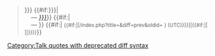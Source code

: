 <blockquote style="background-color:#dfefff; border:solid 1px #1e90ff; border-left:solid 3px #1e90ff; margin:0px 25px 0px 25px; padding-left:8px; padding-right:8px;"><!--
-->{{{text|{{{1|<noinclude>{{lorem ipsum}}</noinclude>}}}}}}<!--
-->{{#if:{{{by|<noinclude>y</noinclude>{{{2|}}}}}}|<br /><span style="margin-left:15px">&mdash;&nbsp;<i>[[User:{{{by|<noinclude>{{REVISIONUSER}}</noinclude>{{{2|}}}}}}]]</i></span>}}<!--
-->{{#if:{{{source|}}}|<br /><span style="margin-left:15px">&mdash;&nbsp;<i>{{{source}}}</i></span>}}<!--
-->{{#if:{{{ts|<noinclude>y</noinclude>}}}|&nbsp;<small class="plainlinks">{{#if:{{{oldid|<noinclude>y</noinclude>}}}|[{{SERVER}}{{SCRIPTPATH}}/index.php?title=&diff=prev&oldid={{{oldid<noinclude>|{{REVISIONID}}</noinclude>}}} {{{ts<noinclude>|{{#time:H:i, j F Y|{{REVISIONTIMESTAMP}}}} (UTC)</noinclude>}}}]|{{#if:{{{diff|}}}|[{{{diff}}} {{{ts}}}][[Category:Talk quotes with deprecated diff syntax]]|{{{ts}}}}}}}</small>}}<!--
--></blockquote><noinclude>
{{Documentation}}
<!-- PLEASE ADD THIS TEMPLATE'S CATEGORIES AND INTERWIKIS TO THE /doc SUBPAGE, THANKS -->
</noinclude>